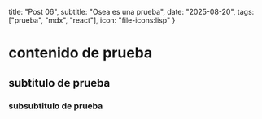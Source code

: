   title: "Post 06",
  subtitle: "Osea es una prueba",
  date: "2025-08-20",
  tags: ["prueba", "mdx", "react"],
  icon: "file-icons:lisp"
  }

# contenido de prueba

## subtitulo de prueba

### subsubtitulo de prueba
